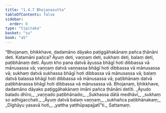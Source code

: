 ```yaml
---
title: "1.4.7 Bhojanasutta"
tableOfContents: false
sidebar:
  order: 8
type: "tipitaka"
basket: "su"
book: "a5"
---
```



<DynamicBreadcrumb />

<Division number="37" book="a5">

<Paragraph number="192" book="a5">
“Bhojanaṃ, bhikkhave, dadamāno dāyako paṭiggāhakānaṃ pañca ṭhānāni deti. Katamāni pañca? Āyuṃ deti, vaṇṇaṃ deti, sukhaṃ deti, balaṃ deti, paṭibhānaṃ deti. Āyuṃ kho pana datvā āyussa bhāgī hoti dibbassa vā mānusassa vā; vaṇṇaṃ datvā vaṇṇassa bhāgī hoti dibbassa vā mānusassa vā; sukhaṃ datvā sukhassa bhāgī hoti dibbassa vā mānusassa vā; balaṃ datvā balassa bhāgī hoti dibbassa vā mānusassa vā; paṭibhānaṃ datvā paṭibhānassa bhāgī hoti dibbassa vā mānusassa vā. Bhojanaṃ, bhikkhave, dadamāno dāyako paṭiggāhakānaṃ imāni pañca ṭhānāni detīti.
</Paragraph>

<Paragraph number="193" type="verses" book="a5">
_Āyudo balado dhīro,_  
_vaṇṇado paṭibhānado;_  
_Sukhassa dātā medhāvī,_  
_sukhaṃ so adhigacchati._  

</Paragraph>

<Paragraph number="194" type="verses" book="a5">
_Āyuṃ datvā balaṃ vaṇṇaṃ,_  
_sukhañca paṭibhānakaṃ;_  
_Dīghāyu yasavā hoti,_  
_yattha yatthūpapajjatī”ti._  


</Paragraph>
</Division>

<Paragraph number="195" type="center" book="a5">
Sattamaṃ.
</Paragraph>